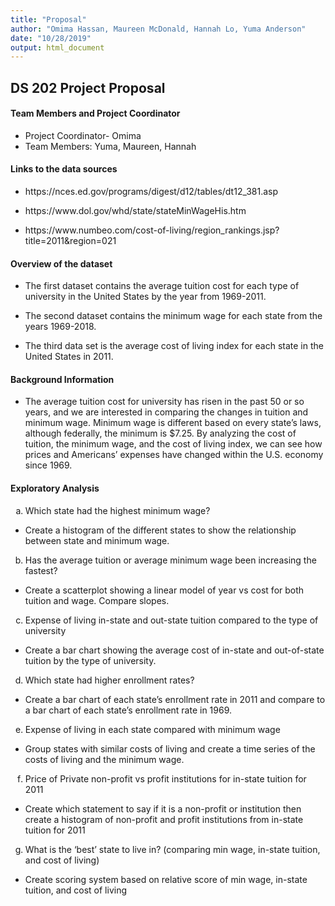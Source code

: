 ---
title: "Proposal"
author: "Omima Hassan, Maureen McDonald, Hannah Lo, Yuma Anderson"
date: "10/28/2019"
output: html_document
---

## DS 202 Project Proposal

#### **Team Members and Project Coordinator**
* Project Coordinator- Omima 
* Team Members: Yuma, Maureen, Hannah

#### **Links to the data sources**
* https://nces.ed.gov/programs/digest/d12/tables/dt12_381.asp

* https://www.dol.gov/whd/state/stateMinWageHis.htm

* https://www.numbeo.com/cost-of-living/region_rankings.jsp?title=2011&region=021

#### **Overview of the dataset**
* The first dataset contains the average tuition cost for each type of university in the United States by the year from 1969-2011.

* The second dataset contains the minimum wage for each state from the years 1969-2018.

* The third data set is the average cost of living index for each state in the United States in 2011.

#### **Background Information**
* The average tuition cost for university has risen in the past 50 or so years, and we are interested in comparing the changes in tuition and minimum wage. Minimum wage is different based on every state’s laws, although federally, the minimum is $7.25. By analyzing the cost of tuition, the minimum wage, and the cost of living index, we can see how prices and Americans’ expenses have changed within the U.S. economy since 1969.

#### **Exploratory Analysis**
(a) Which state had the highest minimum wage?
  * Create a histogram of the different states to show the relationship between state and minimum wage.
  
(b) Has the average tuition or average minimum wage been increasing the fastest?
  * Create a scatterplot showing a linear model of year vs cost for both tuition and wage. Compare slopes.

(c) Expense of living in-state and out-state tuition compared to the type of university
  * Create a bar chart showing the average cost of in-state and out-of-state tuition by the type of university.

(d) Which state had higher enrollment rates?
  * Create a bar chart of each state’s enrollment rate in 2011 and compare to a bar chart of each state’s enrollment rate in 1969.

(e) Expense of living in each state compared with minimum wage
  * Group states with similar costs of living and create a time series of the costs of living and the minimum wage. 

(f) Price of Private non-profit vs profit institutions for in-state tuition for 2011
  * Create which statement to say if it is a non-profit or institution then create a histogram of non-profit and profit institutions from in-state tuition for 2011

(g) What is the ‘best’ state to live in? (comparing min wage, in-state tuition, and cost of living)
  * Create scoring system based on relative score of min wage, in-state tuition, and cost of living 

